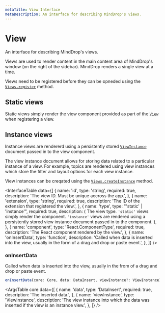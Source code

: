 ```yaml
---
metaTitle: View Interface
metaDescription: An interface for describing MindDrop's views.
---
```


# View

<Description>
  An interface for describing MindDrop's views.
</Description>

Views are used to render content in the main content area of MindDrop's window (on the right of the sidebar). MindDrop renders a single view at a time.

Views need to be registered before they can be opneded using the [`Views.register`](/docs/extensions/api/views#register) method.

## Static views

Static views simply render the view component provided as part of the [`View`](/docs/extensions/types/view) when registering a view.

## Instance views

Instance views are rendererd using a persistently stored [`ViewInstance`](/docs/extensions/types/view-instance) document passed in to the view component.

The view instance document allows for storing data related to a particular instance of a view. For example, topics are rendered using view instances which store the filter and layout options for each view instance.

View instances can be creqated using the [`Views.createInstance`](/docs/extensions/api/views#createinstanceview) method.

<InterfaceTable
  data={[
    {
      name: 'id',
      type: 'string',
      required: true,
      description: 'The view ID. Must be unique accross the app.',
    },
    {
      name: 'extension',
      type: 'string',
      required: true,
      description:
        'The ID of the extension that registered the view.',
    },
    {
      name: 'type',
      type: "'static' | 'instance'",
      required: true,
      description: (
        <span>
          The view type. <Code>'static'</Code> views simply render the
          component. <Code>'instance'</Code> views are rendered using
          a persistently stored view instance document passed in to
          the component.
        </span>
      ),
    },
    {
      name: 'component',
      type: 'React.ComponentType',
      required: true,
      description: 'The React component rendered by the view.',
    },
    {
      name: 'onInsertData',
      type: 'function',
      description:
        'Called when data is inserted into the view, usually in the form of a drag and drop or paste event.',
    },
  ]}
/>

### onInsertData

Called when data is inserted into the view, usually in the from of a drag and drop or paste event.

```ts
onInsertData(core: Core, data: DataInsert, viewInstance?: ViewInstance): void
```

<ArgsTable
  core
  data={[
    {
      name: 'data',
      type: 'DataInsert',
      required: true,
      description: 'The inserted data.',
    },
    {
      name: 'viewInstance',
      type: 'ViewInstance',
      description:
        'The view instance into which the data was inserted if the view is an instance view.',
    },
  ]}
/>
